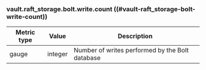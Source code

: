### vault.raft_storage.bolt.write.count ((#vault-raft_storage-bolt-write-count))

Metric type | Value   | Description
----------- | ------- | -----------
gauge       | integer | Number of writes performed by the Bolt database